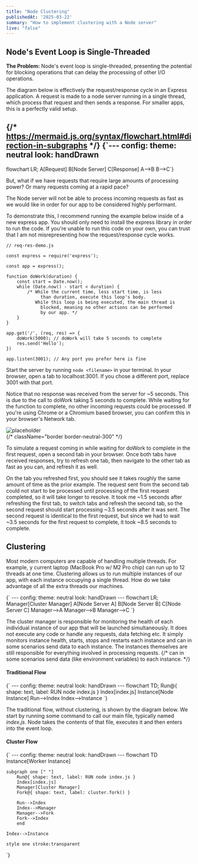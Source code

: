 ```yaml
---
title: "Node Clustering"
publishedAt: '2025-03-22'
summary: "How to implement clustering with a Node server"
live: "false"
---
```



## Node's Event Loop is Single-Threaded

**The Problem:** Node's event loop is single-threaded, presenting the potential for blocking operations 
that can delay the processing of other I/O operations.

The diagram below is effectively the request/response cycle in an Express application. A request is made to a node server 
running in a single thread, which process that request and then sends a response. For smaller apps, this is a 
perfectly valid setup. 

{/* https://mermaid.js.org/syntax/flowchart.html#direction-in-subgraphs */}
<Mermaid className="w-full">
{`---
config: 
    theme: neutral
    look: handDrawn
---
flowchart LR;
    A[Request]
    B[Node Server]
    C[Response]
    A-->B
    B-->C`}
</Mermaid>

But, what if we have requests that require large amounts of processing power? Or many requests coming at a rapid pace?

The Node server will not be able to process incoming requests as fast as we would like in order for our app to be considered 
highly performant.  

To demonstrate this, I recommend running the example below inside of a new express app. You should only need to install the express library in order to run the code. If you're unable to run this code 
on your own, you can trust that I am not misrepresenting how the request/response cycle works.

```
// req-res-demo.js 

const express = require('express');

const app = express();

function doWork(duration) {
    const start = Date.now();
    while (Date.now() - start < duration) {
        /* While the current time, less start time, is less 
             than duration, execute this loop's body.
           While this loop is being executed, the main thread is 
             blocked, meaning no other actions can be performed
             by our app. */
    }
}

app.get('/', (req, res) => {
    doWork(5000); // doWork will take 5 seconds to complete
    res.send('Hello');
})

app.listen(3001); // Any port you prefer here is fine
```

Start the server by running <code>node \<filename\></code> in your terminal. In your browser, 
open a tab to <span className="font-medium">localhost:3001</span>. 
If you chose a different port, replace 3001 with that port. 

Notice that no response was received from the server for ~5 seconds. 
This is due to the call to doWork taking 5 seconds to complete. 
While waiting for the function to complete, no other incoming requests could be processed. 
If you're using Chrome or a Chromium based browser, you can confirm this in your browser's Network tab.

<div className="relative w-full h-80">
<Image 
    fill
    alt="placeholder" 
    src="/evt-loop-blocked1.png"
/>
</div>
    {/* className="border border-neutral-300" */}


To simulate a request coming in while waiting for doWork to complete in the first request, open a second tab 
in your browser. Once both tabs have received responses, try to refresh one tab, then navigate to the other tab 
as fast as you can, and refresh it as well. 

On the tab you refreshed first, you should see it takes roughly the same amount of time as the prior example. 
The request sent from the second tab could not start to be processed until processing of the first request completed, 
so it will take longer to resolve.  It took me ~1.5 seconds after refreshing the first tab, to switch tabs and refresh 
the second tab, so the second request should start processing ~3.5 seconds after it was sent. The second request is 
identical to the first request, but since we had to wait ~3.5 seconds for the first request to complete, it took 
~8.5 seconds to complete.

## Clustering

Most modern computers are capable of handling multiple threads. For example,  y current laptop 
(MacBook Pro w/ M2 Pro chip) can run up to 12 threads at one time. 
Clustering allows us to run multiple instances of our app, with each instance occupying a single thread. 
How do we take advantage of all the extra threads our machines.

<Mermaid>
{`
---
config: 
    theme: neutral 
    look: handDrawn
---
flowchart LR;
    Manager[Cluster Manager]
    A[Node Server A]
    B[Node Server B]
    C[Node Server C]
    Manager-->A
    Manager-->B
    Manager-->C
`}
</Mermaid>

The cluster manager is responsible for monitoring the health of each individual instance 
of our app that will be launched simultaneously.  It does not execute any code or handle any requests, 
data fetching etc. It simply monitors instance health, starts, stops and restarts each instance and 
can in some scenarios send data to each instance.  The instances themselves are still responsible for 
everything involved in processing requests.
{/* can in some scenarios send data (like environment variables) to each instance. */}


#### Traditional Flow

<Mermaid className="w-fit mx-auto">
{`
---
config: 
    theme: neutral 
    look: handDrawn
---
flowchart TD;
    Run@{ shape: text, label: RUN node index.js }
    Index[index.js]
    Instance[Node Instance]
    Run-->Index
    Index-->Instance
`}
</Mermaid>

The traditional flow, without clustering, is shown by the diagram below. 
We start by running some command to call our main file, typically named *index.js*. 
Node takes the contents of that file, executes it and then enters into the event loop.


#### Cluster Flow
<Mermaid className="w-full mx-auto mt-4">
{`
---
config: 
    theme: neutral 
    look: handDrawn
---
flowchart TD
    Instance[Worker Instance]

    subgraph one [" "]
        Run@{ shape: text, label: RUN node index.js }
        Index[index.js]
        Manager[Cluster Manager]
        Fork@{ shape: text, label: cluster.fork() }

        Run-->Index
        Index-->Manager
        Manager-->Fork
        Fork-->Index
        end
    
    Index-->Instance

    style one stroke:transparent
`}
</Mermaid>

